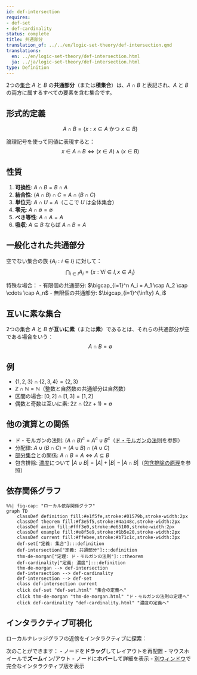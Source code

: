 ```yaml
---
id: def-intersection
requires:
- def-set
- def-cardinality
status: complete
title: 共通部分
translation_of: ../../en/logic-set-theory/def-intersection.qmd
translations:
  en: ../en/logic-set-theory/def-intersection.html
  ja: ../ja/logic-set-theory/def-intersection.html
type: Definition
---
```


2つの[集合](def-set.qmd) $A$ と $B$ の**共通部分**（または**積集合**）は、$A \cap B$ と表記され、$A$ と $B$ の両方に属するすべての要素を含む集合です。

## 形式的定義

$$A \cap B = \{x : x \in A \text{ かつ } x \in B\}$$

論理記号を使って同値に表現すると：
$$x \in A \cap B \iff (x \in A) \land (x \in B)$$

## 性質

1. **可換性**: $A \cap B = B \cap A$
2. **結合性**: $(A \cap B) \cap C = A \cap (B \cap C)$
3. **単位元**: $A \cap U = A$（ここで $U$ は全体集合）
4. **零元**: $A \cap \emptyset = \emptyset$
5. **べき等性**: $A \cap A = A$
6. **吸収**: $A \subseteq B$ ならば $A \cap B = A$

## 一般化された共通部分

空でない集合の族 $\{A_i : i \in I\}$ に対して：
$$\bigcap_{i \in I} A_i = \{x : \forall i \in I, x \in A_i\}$$

特殊な場合：
- 有限個の共通部分: $\bigcap_{i=1}^n A_i = A_1 \cap A_2 \cap \cdots \cap A_n$
- 無限個の共通部分: $\bigcap_{i=1}^{\infty} A_i$

## 互いに素な集合

2つの集合 $A$ と $B$ が**互いに素**（または**素**）であるとは、それらの共通部分が空である場合をいう：
$$A \cap B = \emptyset$$

## 例

- $\{1, 2, 3\} \cap \{2, 3, 4\} = \{2, 3\}$
- $\mathbb{Z} \cap \mathbb{N} = \mathbb{N}$（整数と自然数の共通部分は自然数）
- 区間の場合: $[0, 2] \cap [1, 3] = [1, 2]$
- 偶数と奇数は互いに素: $2\mathbb{Z} \cap (2\mathbb{Z} + 1) = \emptyset$

## 他の演算との関係

- ド・モルガンの法則: $(A \cap B)^c = A^c \cup B^c$（[ド・モルガンの法則](thm-de-morgan.qmd)を参照）
- 分配律: $A \cup (B \cap C) = (A \cup B) \cap (A \cup C)$
- [部分集合](def-subset.qmd)との関係: $A \cap B = A \iff A \subseteq B$
- 包含排除: [濃度](def-cardinality.qmd)について $|A \cup B| = |A| + |B| - |A \cap B|$（[包含排除の原理](../combinatorics/thm-inclusion-exclusion.qmd)を参照）

## 依存関係グラフ

```mermaid
%%| fig-cap: "ローカル依存関係グラフ"
graph TD
    classDef definition fill:#e1f5fe,stroke:#01579b,stroke-width:2px
    classDef theorem fill:#f3e5f5,stroke:#4a148c,stroke-width:2px
    classDef axiom fill:#fff3e0,stroke:#e65100,stroke-width:2px
    classDef example fill:#e8f5e9,stroke:#1b5e20,stroke-width:2px
    classDef current fill:#ffebee,stroke:#b71c1c,stroke-width:3px
    def-set["定義: 集合"]:::definition
    def-intersection["定義: 共通部分"]:::definition
    thm-de-morgan["定理: ド・モルガンの法則"]:::theorem
    def-cardinality["定義: 濃度"]:::definition
    thm-de-morgan --> def-intersection
    def-intersection --> def-cardinality
    def-intersection --> def-set
    class def-intersection current
    click def-set "def-set.html" "集合の定義へ"
    click thm-de-morgan "thm-de-morgan.html" "ド・モルガンの法則の定理へ"
    click def-cardinality "def-cardinality.html" "濃度の定義へ"
```

## インタラクティブ可視化

ローカルナレッジグラフの近傍をインタラクティブに探索：

::: {.graph-viz data-id="def-intersection" data-width="700" data-height="500"}
:::

次のことができます：
- ノードを**ドラッグ**してレイアウトを再配置
- マウスホイールで**ズーム**イン/アウト
- ノードに**ホバー**して詳細を表示
- [別ウィンドウ](../../output/interactive/ja/def-intersection.html){target="_blank"}で完全なインタラクティブ版を表示
